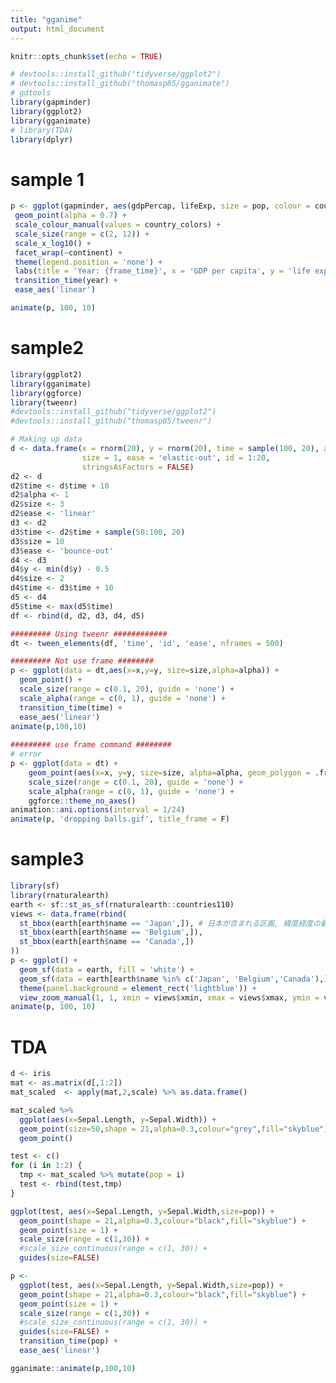 ```yaml
---
title: "gganime"
output: html_document
---
```


```r
knitr::opts_chunk$set(echo = TRUE)
```

```r
# devtools::install_github("tidyverse/ggplot2")
# devtools::install_github("thomasp85/gganimate")
# gdtools
library(gapminder)
library(ggplot2)
library(gganimate)
# library(TDA)
library(dplyr)
```

# sample 1

```r
p <- ggplot(gapminder, aes(gdpPercap, lifeExp, size = pop, colour = country)) +
 geom_point(alpha = 0.7) +
 scale_colour_manual(values = country_colors) +
 scale_size(range = c(2, 12)) +
 scale_x_log10() +
 facet_wrap(~continent) +
 theme(legend.position = 'none') +
 labs(title = 'Year: {frame_time}', x = 'GDP per capita', y = 'life expectancy') +
 transition_time(year) +
 ease_aes('linear')
```

```r
animate(p, 100, 10)
```

# sample2

```r
library(ggplot2)
library(gganimate)
library(ggforce)
library(tweenr)
#devtools::install_github("tidyverse/ggplot2")
#devtools::install_github("thomasp85/tweenr")
```

```r
# Making up data
d <- data.frame(x = rnorm(20), y = rnorm(20), time = sample(100, 20), alpha = 0, 
                size = 1, ease = 'elastic-out', id = 1:20, 
                stringsAsFactors = FALSE)
d2 <- d
d2$time <- d$time + 10
d2$alpha <- 1
d2$size <- 3
d2$ease <- 'linear'
d3 <- d2
d3$time <- d2$time + sample(50:100, 20)
d3$size = 10
d3$ease <- 'bounce-out'
d4 <- d3
d4$y <- min(d$y) - 0.5
d4$size <- 2
d4$time <- d3$time + 10
d5 <- d4
d5$time <- max(d5$time)
df <- rbind(d, d2, d3, d4, d5)

######### Using tweenr ############
dt <- tween_elements(df, 'time', 'id', 'ease', nframes = 500)

######### Not use frame ########
p <- ggplot(data = dt,aes(x=x,y=y, size=size,alpha=alpha)) +
  geom_point() + 
  scale_size(range = c(0.1, 20), guide = 'none') + 
  scale_alpha(range = c(0, 1), guide = 'none') + 
  transition_time(time) +
  ease_aes('linear')
animate(p,100,10)  
  
######### use frame command ########
# error
p <- ggplot(data = dt) + 
    geom_point(aes(x=x, y=y, size=size, alpha=alpha, geom_polygon = .frame)) + 
    scale_size(range = c(0.1, 20), guide = 'none') + 
    scale_alpha(range = c(0, 1), guide = 'none') + 
    ggforce::theme_no_axes()
animation::ani.options(interval = 1/24)
animate(p, 'dropping balls.gif', title_frame = F)
```

# sample3

```r
library(sf)
library(rnaturalearth)
earth <- sf::st_as_sf(rnaturalearth::countries110)
views <- data.frame(rbind(
  st_bbox(earth[earth$name == 'Japan',]), # 日本が含まれる区画, 緯度経度の最大値, 最小値
  st_bbox(earth[earth$name == 'Belgium',]),
  st_bbox(earth[earth$name == 'Canada',])
))
p <- ggplot() + 
  geom_sf(data = earth, fill = 'white') + 
  geom_sf(data = earth[earth$name %in% c('Japan', 'Belgium','Canada'),], fill = 'forestgreen') + 
  theme(panel.background = element_rect('lightblue')) + 
  view_zoom_manual(1, 1, xmin = views$xmin, xmax = views$xmax, ymin = views$ymin, ymax = views$ymax, wrap = TRUE)
animate(p, 100, 10)
```


# TDA

```r
d <- iris
mat <- as.matrix(d[,1:2])
mat_scaled  <- apply(mat,2,scale) %>% as.data.frame()
```

```r
mat_scaled %>% 
  ggplot(aes(x=Sepal.Length, y=Sepal.Width)) +
  geom_point(size=50,shape = 21,alpha=0.3,colour="grey",fill="skyblue") +
  geom_point()
```

```r
test <- c()
for (i in 1:2) {
  tmp <- mat_scaled %>% mutate(pop = i)
  test <- rbind(test,tmp)
}
```

```r
ggplot(test, aes(x=Sepal.Length, y=Sepal.Width,size=pop)) +
  geom_point(shape = 21,alpha=0.3,colour="black",fill="skyblue") +
  geom_point(size = 1) +
  scale_size(range = c(1,30)) +
  #scale_size_continuous(range = c(1, 30)) +
  guides(size=FALSE)
```

```r
p <- 
  ggplot(test, aes(x=Sepal.Length, y=Sepal.Width,size=pop)) +
  geom_point(shape = 21,alpha=0.3,colour="black",fill="skyblue") +
  geom_point(size = 1) +
  scale_size(range = c(1,30)) +
  #scale_size_continuous(range = c(1, 30)) +
  guides(size=FALSE) +
  transition_time(pop) +
  ease_aes('linear')
```

```r
gganimate::animate(p,100,10)
```



